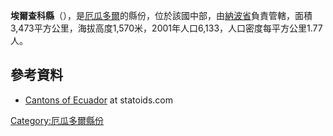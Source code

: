 {{Coord|0|20|25|S|77|48|32|W|display=title}}

'''埃爾查科縣'''（{{lang-es|Cantón El Chaco}}），是[[厄瓜多爾|厄瓜多爾]]的縣份，位於該國中部，由[[納波省|納波省]]負責管轄，面積3,473平方公里，海拔高度1,570米，2001年人口6,133，人口密度每平方公里1.77人。

==參考資料==
*[http://www.statoids.com/yec.html Cantons of Ecuador]{{Wayback|url=http://www.statoids.com/yec.html |date=20110628180130 }} at statoids.com

{{厄瓜多爾縣份}}

[[Category:厄瓜多爾縣份|Category:厄瓜多爾縣份]]


{{Ecuador-geo-stub}}
